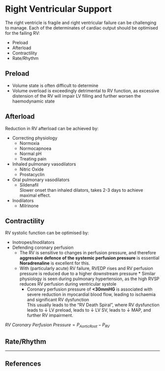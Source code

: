 # Right Ventricular Support

The right ventricle is fragile and right ventricular failure can be challenging to manage. Each of the determinates of cardiac output should be optimised for the failing RV:

* Preload
* Afterload
* Contractility
* Rate/Rhythm


## Preload

* Volume state is often difficult to determine
* Volume overload is exceedingly detrimental to RV function, as excessive distension of the RV will impair LV filling and further worsen the haemodynamic state


## Afterload

Reduction in RV afterload can be achieved by:

* Correcting physiology
	* Normoxia
	* Normocapnoea
	* Normal pH
	* Treating pain
* Inhaled pulmonary vasodilators
	* Nitric Oxide
	* Prostacyclin
* Oral pulmonary vasodilators
	* Sildenafil\
	Slower onset than inhaled dilators, takes 2-3 days to achieve maximal effect.
* Inodilators
	* Milrinone


## Contractility

RV systolic function can be optimised by:

* Inotropes/Inodilators
* Defending coronary perfusion
	* The RV is sensitive to changes in perfusion pressure, and therefore **aggressive defence of the systemic perfusion pressure** is essential\
	**Noradrenaline** is excellent for this.
	* With (particularly acute) RV failure, RVEDP rises and RV perfusion pressure is reduced due to a higher downstream pressure
			* Similar physiology is seen during pulmonary hypertension, as the high RVSP reduces RV perfusion during ventricular systole
		* Coronary perfusion pressure of **<30mmHG** is associated with severe reduction in myocardial blood flow, leading to ischaemia and significant RV dysfunction\
		This usually leads to the "RV Death Spiral", where RV dysfunction leads to ↓ LV preload, leads to ↓ LV SV, leads to ↓ MAP, and further RV impairment.

:::column-margin
$RV \ Coronary \ Perfusion \ Pressure = P_{Aortic Root} - P_{RV}$
:::

## Rate/Rhythm

		
		
---

## References
	